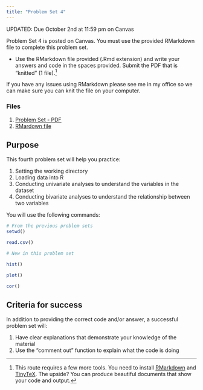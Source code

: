 ```yaml
---
title: "Problem Set 4"
---
```


:::{.callout-important}
UPDATED: Due October 2nd at 11:59 pm on Canvas
:::

Problem Set 4 is posted on Canvas. You must use the provided RMarkdown file to complete this problem set.

- Use the RMarkdown file provided (.Rmd extension) and write your answers and code in the spaces provided. Submit the PDF that is "knitted" (1 file).^[This route requires a few more tools. You need to install [RMarkdown](https://rmarkdown.rstudio.com/lesson-1.html) and [TinyTeX](https://yihui.org/tinytex/). The upside? You can produce beautiful documents that show your code and output.]

If you have any issues using RMarkdown please see me in my office so we can make sure you can knit the file on your computer.

### Files

1. [Problem Set - PDF](https://agnesscott.instructure.com/files/590456/)
2. [RMardown file](https://agnesscott.instructure.com/files/590455/)



## Purpose

This fourth problem set will help you practice:

1. Setting the working directory
2. Loading data into R
3. Conducting univariate analyses to understand the variables in the dataset
4. Conducting bivariate analyses to understand the relationship between two variables


You will use the following commands:

```r

# From the previous problem sets
setwd()

read.csv()

# New in this problem set

hist()

plot()

cor()

```



## Criteria for success

In addition to providing the correct code and/or answer, a successful problem set will:

1. Have clear explanations that demonstrate your knowledge of the material
2. Use the "comment out" function to explain what the code is doing

